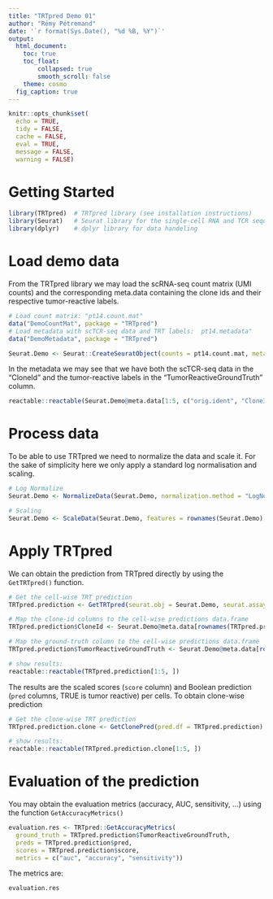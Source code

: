 ```yaml
---
title: "TRTpred Demo 01"
author: "Rémy Pétremand"
date: '`r format(Sys.Date(), "%d %B, %Y")`'
output: 
  html_document:
    toc: true
    toc_float:
        collapsed: true
        smooth_scroll: false
    theme: cosmo
  fig_caption: true
---
```


```r
knitr::opts_chunk$set(
  echo = TRUE,
  tidy = FALSE, 
  cache = FALSE, 
  eval = TRUE,
  message = FALSE, 
  warning = FALSE)
```

# Getting Started

```r
library(TRTpred)  # TRTpred library (see installation instructions)
library(Seurat)   # Seurat library for the single-cell RNA and TCR sequencing objects
library(dplyr)    # dplyr library for data handeling
```

# Load demo data

From the TRTpred library we may load the scRNA-seq count matrix (UMI counts) and the corresponding meta.data containing the clone ids and their respective tumor-reactive labels. 

```r
# Load count matrix: "pt14.count.mat"
data("DemoCountMat", package = "TRTpred")
# Load metadata with scTCR-seq data and TRT labels:  pt14.metadata"
data("DemoMetadata", package = "TRTpred")

Seurat.Demo <- Seurat::CreateSeuratObject(counts = pt14.count.mat, meta.data = pt14.metadata)
```

In the metadata we may see that we have both the scTCR-seq data in the "CloneId" and the tumor-reactive labels in the "TumorReactiveGroundTruth" column. 

```r
reactable::reactable(Seurat.Demo@meta.data[1:5, c("orig.ident", "CloneId", "TumorReactiveGroundTruth")], rownames = F)
```

# Process data

To be able to use TRTpred we need to normalize the data and scale it. For the sake of simplicity here we only apply a standard log normalisation and scaling. 

```r
# Log Normalize
Seurat.Demo <- NormalizeData(Seurat.Demo, normalization.method = "LogNormalize", scale.factor = 1E4, verbose = F)

# Scaling
Seurat.Demo <- ScaleData(Seurat.Demo, features = rownames(Seurat.Demo), verbose = F)
```

# Apply TRTpred

We can obtain the prediction from TRTpred directly by using the `GetTRTpred()` function. 

```r
# Get the cell-wise TRT prediction
TRTpred.prediction <- GetTRTpred(seurat.obj = Seurat.Demo, seurat.assay = "RNA", seurat.slot = "scale.data")

# Map the clone-id columns to the cell-wise predictions data.frame
TRTpred.prediction$CloneId <- Seurat.Demo@meta.data[rownames(TRTpred.prediction), ]$CloneId

# Map the ground-truth column to the cell-wise predictions data.frame
TRTpred.prediction$TumorReactiveGroundTruth <- Seurat.Demo@meta.data[rownames(TRTpred.prediction), ]$TumorReactiveGroundTruth

# show results: 
reactable::reactable(TRTpred.prediction[1:5, ])
```

The results are the scaled scores (`score` column) and Boolean prediction (`pred` columns, TRUE is tumor reactive) per cells. To obtain clone-wise prediction 

```r
# Get the clone-wise TRT prediction
TRTpred.prediction.clone <- GetClonePred(pred.df = TRTpred.prediction)

# show results: 
reactable::reactable(TRTpred.prediction.clone[1:5, ])
```

# Evaluation of the prediction

You may obtain the evaluation metrics (accuracy, AUC, sensitivity, ...) using the function `GetAccuracyMetrics()`

```r
evaluation.res <- TRTpred::GetAccuracyMetrics(
  ground_truth = TRTpred.prediction$TumorReactiveGroundTruth, 
  preds = TRTpred.prediction$pred, 
  scores = TRTpred.prediction$score,
  metrics = c("auc", "accuracy", "sensitivity"))
```

The metrics are: 

```r
evaluation.res
```




